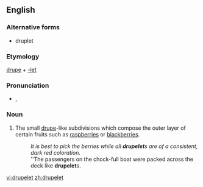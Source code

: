 ==English==

===Alternative forms===
* druplet

===Etymology===
[[drupe]] + [[-let]]

===Pronunciation===
* {{IPA|/ˈdɹup.lɪt/|/ˈdɹu.plɪt/}}, {{SAMPA|/"drup.lEt/|/"dru.plEt/}}

===Noun===
{{en-noun}}

# The small [[drupe]]-like subdivisions which compose the outer layer of certain fruits such as [[raspberry|raspberries]] or [[blackberry|blackberries]].
#: ''It is best to pick the berries while all '''drupelet'''s are of a consistent, dark red coloration.''
#: ''The passengers on the chock-full boat were packed across the deck like '''drupelet'''s.

[[vi:drupelet]]
[[zh:drupelet]]